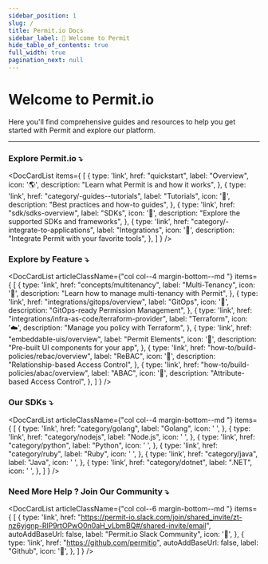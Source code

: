 ```yaml
---
sidebar_position: 1
slug: /
title: Permit.io Docs
sidebar_label: 👋 Welcome to Permit
hide_table_of_contents: true
full_width: true
pagination_next: null
---
```



# Welcome to Permit.io
Here you'll find comprehensive guides and resources to help you get started with Permit and explore our platform.
<hr/>

### Explore Permit.io ⤵
<DocCardList
    items={
        [
            {  type: 'link',
                href: "quickstart",
                label: "Overview",
                icon: '🌎',
                description: "Learn what Permit is and how it works",
            },
            {  type: 'link',
                href: "category/-guides--tutorials",
                label: "Tutorials",
                icon: '📖',
                description: "Best practices and how-to guides",
            },
            {  type: 'link',
                href: "sdk/sdks-overview",
                label: "SDKs",
                icon: '🔩',
                description: "Explore the supported SDKs and frameworks",
            },
            {  type: 'link',
                href: "category/-integrate-to-applications",
                label: "Integrations",
                icon: '🧰',
                description: "Integrate Permit with your favorite tools",
            },
        ]
    }
/>

### Explore by Feature ⤵
<DocCardList
    articleClassName={"col col--4 margin-bottom--md "}
    items={
        [
            {  type: 'link',
                href: "concepts/multitenancy",
                label: "Multi-Tenancy",
                icon: '🏢',
                description: "Learn how to manage multi-tenancy with Permit",
            },
            {  type: 'link',
                href: "integrations/gitops/overview",
                label: "GitOps",
                icon: '🔄',
                description: "GitOps-ready Permission Management",
            },
            {  type: 'link',
                href: "integrations/infra-as-code/terraform-provider",
                label: "Terraform",
                icon: '☁️',
                description: "Manage you policy with Terraform",
            },
            {  type: 'link',
                href: "embeddable-uis/overview",
                label: "Permit Elements",
                icon: '🎨',
                description: "Pre-built UI components for your app",
            },
            {  type: 'link',
                href: "how-to/build-policies/rebac/overview",
                label: "ReBAC",
                icon: '🌴',
                description: "Relationship-based Access Control",
            },            {  type: 'link',
                href: "how-to/build-policies/abac/overview",
                label: "ABAC",
                icon: '🔖',
                description: "Attribute-based Access Control",
            },
        ]
    }
/>

### Our SDKs ⤵
<DocCardList
    articleClassName={"col col--4 margin-bottom--md "}
    items={
        [
            {
                type: 'link',
                href: "category/golang",
                label: "Golang",
                icon: ' ',
            },
            {  type: 'link',
                href: "category/nodejs",
                label: "Node.js",
                icon: ' ',
            },
            {  type: 'link',
                href: "category/python",
                label: "Python",
                icon: ' ',
            },
            {  type: 'link',
                href: "category/ruby",
                label: "Ruby",
                icon: ' ',
            },
            {  type: 'link',
                href: "category/java",
                label: "Java",
                icon: ' ',
            },
            {  type: 'link',
                href: "category/dotnet",
                label: ".NET",
                icon: ' ',
            },
        ]
    }
/>

### Need More Help ? Join Our Community ⤵

<DocCardList
    articleClassName={"col col--6 margin-bottom--md "}
    items={
        [
            {
                type: 'link',
                href: "https://permit-io.slack.com/join/shared_invite/zt-nz6yjgnp-RlP9rtOPwO0n0aH_vLbmBQ#/shared-invite/email",
                autoAddBaseUrl: false,
                label: "Permit.io Slack Community",
                icon: '👥',
            },
            {  type: 'link',
                href: "https://github.com/permitio",
                autoAddBaseUrl: false,
                label: "Github",
                icon: '🐙',
            },
        ]
    }
/>


